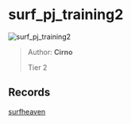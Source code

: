
# surf_pj_training2

![surf_pj_training2](https://raw.githubusercontent.com/Sayt123/SurfMapPics/Maps-and-bonuses/csgo/surf_pj_training2.jpg)

> Author: **Cirno**
>
> Tier 2

## Records

[surfheaven](https://surfheaven.eu/map/surf_pj_training2)
